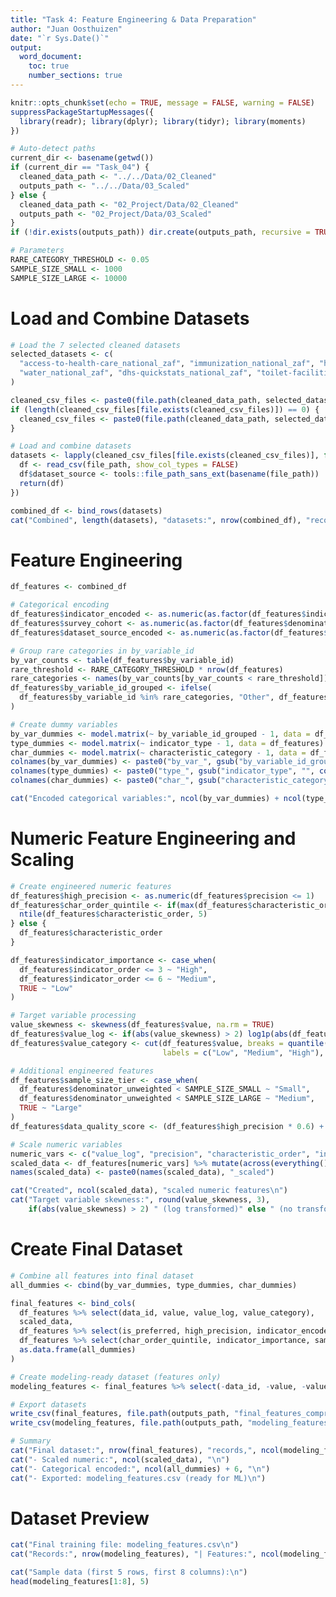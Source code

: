 ```yaml
---
title: "Task 4: Feature Engineering & Data Preparation"
author: "Juan Oosthuizen"
date: "`r Sys.Date()`"
output:
  word_document:
    toc: true
    number_sections: true
---
```


```r
knitr::opts_chunk$set(echo = TRUE, message = FALSE, warning = FALSE)
suppressPackageStartupMessages({
  library(readr); library(dplyr); library(tidyr); library(moments)
})

# Auto-detect paths
current_dir <- basename(getwd())
if (current_dir == "Task_04") {
  cleaned_data_path <- "../../Data/02_Cleaned"
  outputs_path <- "../../Data/03_Scaled"
} else {
  cleaned_data_path <- "02_Project/Data/02_Cleaned"
  outputs_path <- "02_Project/Data/03_Scaled"
}
if (!dir.exists(outputs_path)) dir.create(outputs_path, recursive = TRUE)

# Parameters
RARE_CATEGORY_THRESHOLD <- 0.05
SAMPLE_SIZE_SMALL <- 1000
SAMPLE_SIZE_LARGE <- 10000
```

# Load and Combine Datasets
```r
# Load the 7 selected cleaned datasets
selected_datasets <- c(
  "access-to-health-care_national_zaf", "immunization_national_zaf", "hiv-behavior_national_zaf",
  "water_national_zaf", "dhs-quickstats_national_zaf", "toilet-facilities_national_zaf", "child-mortality-rates_national_zaf"
)

cleaned_csv_files <- paste0(file.path(cleaned_data_path, selected_datasets), "_final.csv")
if (length(cleaned_csv_files[file.exists(cleaned_csv_files)]) == 0) {
  cleaned_csv_files <- paste0(file.path(cleaned_data_path, selected_datasets), ".csv")
}

# Load and combine datasets
datasets <- lapply(cleaned_csv_files[file.exists(cleaned_csv_files)], function(file_path) {
  df <- read_csv(file_path, show_col_types = FALSE)
  df$dataset_source <- tools::file_path_sans_ext(basename(file_path))
  return(df)
})

combined_df <- bind_rows(datasets)
cat("Combined", length(datasets), "datasets:", nrow(combined_df), "records,", ncol(combined_df), "fields\n")
```

# Feature Engineering
```r
df_features <- combined_df

# Categorical encoding
df_features$indicator_encoded <- as.numeric(as.factor(df_features$indicator))
df_features$survey_cohort <- as.numeric(as.factor(df_features$denominator_unweighted))
df_features$dataset_source_encoded <- as.numeric(as.factor(df_features$dataset_source))

# Group rare categories in by_variable_id
by_var_counts <- table(df_features$by_variable_id)
rare_threshold <- RARE_CATEGORY_THRESHOLD * nrow(df_features)
rare_categories <- names(by_var_counts[by_var_counts < rare_threshold])
df_features$by_variable_id_grouped <- ifelse(
  df_features$by_variable_id %in% rare_categories, "Other", df_features$by_variable_id
)

# Create dummy variables
by_var_dummies <- model.matrix(~ by_variable_id_grouped - 1, data = df_features)
type_dummies <- model.matrix(~ indicator_type - 1, data = df_features)
char_dummies <- model.matrix(~ characteristic_category - 1, data = df_features)
colnames(by_var_dummies) <- paste0("by_var_", gsub("by_variable_id_grouped", "", colnames(by_var_dummies)))
colnames(type_dummies) <- paste0("type_", gsub("indicator_type", "", colnames(type_dummies)))
colnames(char_dummies) <- paste0("char_", gsub("characteristic_category", "", colnames(char_dummies)))

cat("Encoded categorical variables:", ncol(by_var_dummies) + ncol(type_dummies) + ncol(char_dummies), "dummy variables created\n")
```

# Numeric Feature Engineering and Scaling
```r
# Create engineered numeric features
df_features$high_precision <- as.numeric(df_features$precision <= 1)
df_features$char_order_quintile <- if(max(df_features$characteristic_order, na.rm = TRUE) > 10) {
  ntile(df_features$characteristic_order, 5)
} else {
  df_features$characteristic_order
}

df_features$indicator_importance <- case_when(
  df_features$indicator_order <= 3 ~ "High",
  df_features$indicator_order <= 6 ~ "Medium",
  TRUE ~ "Low"
)

# Target variable processing
value_skewness <- skewness(df_features$value, na.rm = TRUE)
df_features$value_log <- if(abs(value_skewness) > 2) log1p(abs(df_features$value)) else df_features$value
df_features$value_category <- cut(df_features$value, breaks = quantile(df_features$value, c(0, 0.33, 0.67, 1), na.rm = TRUE),
                                  labels = c("Low", "Medium", "High"), include.lowest = TRUE)

# Additional engineered features
df_features$sample_size_tier <- case_when(
  df_features$denominator_unweighted < SAMPLE_SIZE_SMALL ~ "Small",
  df_features$denominator_unweighted < SAMPLE_SIZE_LARGE ~ "Medium",
  TRUE ~ "Large"
)
df_features$data_quality_score <- (df_features$high_precision * 0.6) + (df_features$is_preferred * 0.4)

# Scale numeric variables
numeric_vars <- c("value_log", "precision", "characteristic_order", "indicator_order", "data_quality_score")
scaled_data <- df_features[numeric_vars] %>% mutate(across(everything(), ~ as.numeric(scale(.))))
names(scaled_data) <- paste0(names(scaled_data), "_scaled")

cat("Created", ncol(scaled_data), "scaled numeric features\n")
cat("Target variable skewness:", round(value_skewness, 3),
    if(abs(value_skewness) > 2) " (log transformed)" else " (no transform)", "\n")
```

# Create Final Dataset
```r
# Combine all features into final dataset
all_dummies <- cbind(by_var_dummies, type_dummies, char_dummies)

final_features <- bind_cols(
  df_features %>% select(data_id, value, value_log, value_category),
  scaled_data,
  df_features %>% select(is_preferred, high_precision, indicator_encoded, survey_cohort, dataset_source_encoded),
  df_features %>% select(char_order_quintile, indicator_importance, sample_size_tier),
  as.data.frame(all_dummies)
)

# Create modeling-ready dataset (features only)
modeling_features <- final_features %>% select(-data_id, -value, -value_category)

# Export datasets
write_csv(final_features, file.path(outputs_path, "final_features_comprehensive.csv"))
write_csv(modeling_features, file.path(outputs_path, "modeling_features.csv"))

# Summary
cat("Final dataset:", nrow(final_features), "records,", ncol(modeling_features), "features\n")
cat("- Scaled numeric:", ncol(scaled_data), "\n")
cat("- Categorical encoded:", ncol(all_dummies) + 6, "\n")
cat("- Exported: modeling_features.csv (ready for ML)\n")
```

# Dataset Preview
```r
cat("Final training file: modeling_features.csv\n")
cat("Records:", nrow(modeling_features), "| Features:", ncol(modeling_features), "\n\n")

cat("Sample data (first 5 rows, first 8 columns):\n")
head(modeling_features[1:8], 5)
```
